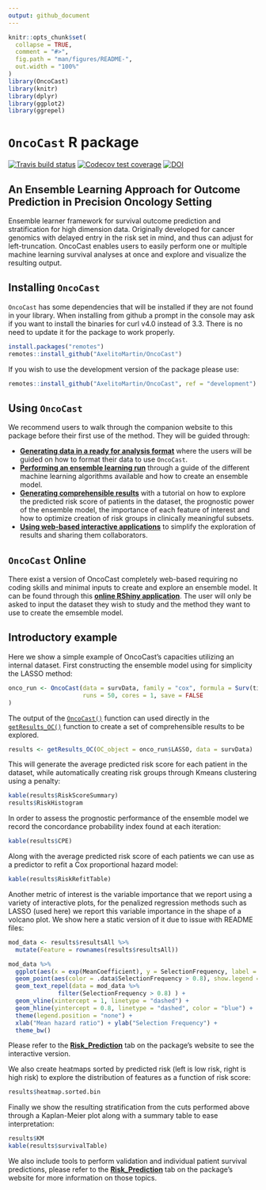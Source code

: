```yaml
---
output: github_document
---
```


```r
knitr::opts_chunk$set(
  collapse = TRUE,
  comment = "#>",
  fig.path = "man/figures/README-",
  out.width = "100%"
)
library(OncoCast)
library(knitr)
library(dplyr)
library(ggplot2)
library(ggrepel)
```

# `OncoCast` R package

<!-- badges: start -->
[![Travis build status](https://travis-ci.com/AxelitoMartin/OncoCast.svg?branch=development)](https://travis-ci.org/AxelitoMartin/OncoCast)
[![Codecov test coverage](https://codecov.io/gh/AxelitoMartin/OncoCast/branch/development/graph/badge.svg)](https://codecov.io/gh/AxelitoMartin/OncoCast?branch=development)
[![DOI](https://zenodo.org/badge/211392347.svg)](https://zenodo.org/badge/latestdoi/211392347)
<!-- badges: end -->


## An Ensemble Learning Approach for Outcome Prediction in Precision Oncology Setting

Ensemble learner framework for survival outcome prediction and stratification for high dimension data. Originally developed for cancer genomics with delayed entry in the risk set in mind, and thus can adjust for left-truncation. 
OncoCast enables users to easily perform one or multiple machine learning survival analyses at once and explore and visualize the resulting output.

## Installing `OncoCast`

`OncoCast` has some dependencies that will be installed if they are not found in your library. When installing from github a prompt in the console may ask if you want to install the binaries for curl v4.0 instead of 3.3. There is no need to update it for the package to work properly.

``` r
install.packages("remotes")
remotes::install_github("AxelitoMartin/OncoCast")
```
If you wish to use the development version of the package please use:

``` r
remotes::install_github("AxelitoMartin/OncoCast", ref = "development")
```

## Using `OncoCast` 

We recommend users to walk through the companion website to this package before their first use of the method. They will be guided through:

- [**Generating data in a ready for analysis format**](https://axelitomartin.github.io/OncoCast/articles/OncoCast-Data.html) where the users will be guided on how to format their data to use `OncoCast`.
- [**Performing an ensemble learning run**](https://axelitomartin.github.io/OncoCast/articles/Ensemble-Learner.html) through a guide of the different machine learning algorithms available and how to create an ensemble model.
- [**Generating comprehensible results**](https://axelitomartin.github.io/OncoCast/articles/Risk-Prediction.html) with a tutorial on how to explore the predicted risk score of patients in the dataset, the prognostic power of the ensemble model, the importance of each feature of interest and how to optimize creation of risk groups in clinically meaningful subsets.
- [**Using web-based interactive applications**](https://axelitomartin.github.io/OncoCast/articles/Online-Tools.html) to simplify the exploration of results and sharing them collaborators.


## `OncoCast` Online

There exist a version of OncoCast completely web-based requiring no coding skills and minimal inputs to create and explore an ensemble model. It can be found through this [**online RShiny application**](https://axelitomartin.shinyapps.io/OncoCast/?_ga=2.133036616.733046146.1606492754-1896886074.1572897510). The user will only be asked to input the dataset they wish to study and the method they want to use to create the emsemble model.

## Introductory example

Here we show a simple example of OncoCast's capacities utilizing an internal dataset. First constructing the ensemble model using for simplicity the LASSO method:

```r
onco_run <- OncoCast(data = survData, family = "cox", formula = Surv(time,status)~., method = c("LASSO"),
                     runs = 50, cores = 1, save = FALSE
)
```

The output of the [`OncoCast()`](https://axelitomartin.github.io/OncoCast/reference/OncoCast.html) function can used directly in the [`getResults_OC()`](https://axelitomartin.github.io/OncoCast/reference/getResults_OC.html) function to create a set of comprehensible results to be explored.

```r
results <- getResults_OC(OC_object = onco_run$LASSO, data = survData)
```

This will generate the average predicted risk score for each patient in the dataset, while automatically creating risk groups through Kmeans clustering using a penalty:

```r
kable(results$RiskScoreSummary)
results$RiskHistogram
```

In order to assess the prognostic performance of the ensemble model we record the concordance probability index found at each iteration:

```r
kable(results$CPE)
```

Along with the average predicted risk score of each patients we can use as a predictor to refit a Cox proportional hazard model:

```r
kable(results$RiskRefitTable)
```

Another metric of interest is the variable importance that we report using a variety of interactive plots, for the penalized regression methods such as LASSO (used here) we report this variable importance in the shape of a volcano plot. We show here a static version of it due to issue with README files: 

```r
mod_data <- results$resultsAll %>%
  mutate(Feature = rownames(results$resultsAll))

mod_data %>%
  ggplot(aes(x = exp(MeanCoefficient), y = SelectionFrequency, label = Feature)) +
  geom_point(aes(color = .data$SelectionFrequency > 0.8), show.legend = FALSE) +
  geom_text_repel(data = mod_data %>%
              filter(SelectionFrequency > 0.8) ) +
  geom_vline(xintercept = 1, linetype = "dashed") +
  geom_hline(yintercept = 0.8, linetype = "dashed", color = "blue") +
  theme(legend.position = "none") +
  xlab("Mean hazard ratio") + ylab("Selection Frequency") +
  theme_bw()
```

Please refer to the [**Risk_Prediction**](https://axelitomartin.github.io/OncoCast/articles/Risk-Prediction.html) tab on the package's website to see the interactive version.

We also create heatmaps sorted by predicted risk (left is low risk, right is high risk) to explore the distribution of features as a function of risk score:

```r
results$heatmap.sorted.bin
```

Finally we show the resulting stratification from the cuts performed above through a Kaplan-Meier plot along with a summary table to ease interpretation:

```r
results$KM
kable(results$survivalTable)
```


We also include tools to perform validation and individual patient survival predictions, please refer to the [**Risk_Prediction**](https://axelitomartin.github.io/OncoCast/articles/Risk-Prediction.html) tab on the package's website for more information on those topics.
